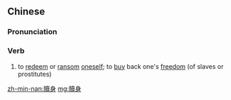 ==Chinese==
{{zh-forms|s=赎身}}

===Pronunciation===
{{zh-pron
|m=shúshēn
|c=suk6 san1
|mn=sio̍k-sin
|cat=v
}}

===Verb===
{{zh-verb}}

# to [[redeem]] or [[ransom]] [[oneself]]; to [[buy]] back one's [[freedom]] (of slaves or prostitutes)

[[zh-min-nan:贖身]]
[[mg:贖身]]